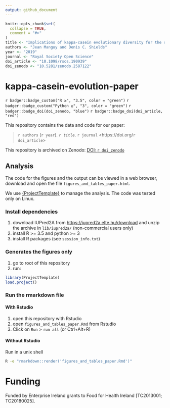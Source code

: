 ```yaml
---
output: github_document
---
```


<!-- README.md is generated from README.Rmd. Please edit that file -->

```r
knitr::opts_chunk$set(
  collapse = TRUE,
  comment = "#>"
)
title <- "Implications of kappa-casein evolutionary diversity for the self-assembly and stabilization of casein micelles"
authors <- "Jean Manguy and Denis C. Shields"
year <- "2019"
journal <- "Royal Society Open Science"
doi_article <- "10.1098/rsos.190939"
doi_zenodo <- "10.5281/zenodo.2587122"
```

# kappa-casein-evolution-paper

`r badger::badge_custom("R ≥", "3.5", color = "green")`
`r badger::badge_custom("Python ≥", "3", color = "green")`
`r badger::badge_doi(doi_zenodo, "blue")`
`r badger::badge_doi(doi_article, "red")`

This repository contains the data and code for our paper:

> `r authors` (`r year`). _`r title`_. `r journal` <https://doi.org/`r doi_article`>

This repository is archived on Zenodo: [DOI: `r doi_zenodo`](https://doi.org/`r doi_zenodo`)

## Analysis

The code for the figures and the output can be viewed in a web browser, download and open the file `figures_and_tables_paper.html`.

We use [{ProjectTemplate}](https://github.com/KentonWhite/ProjectTemplate) to manage the analysis. The code was tested only on Linux.

### Install dependencies

1. download IUPred2A from <https://iupred2a.elte.hu/download> and unzip the archive in `lib/iupred2a/` (non-commercial users only)
2. install R >= 3.5 and python >= 3
3. install R packages (see `session_info.txt`)


### Generates the figures only

1. go to root of this repository
2. run:

```r
library(ProjectTemplate)
load.project()
```
### Run the rmarkdown file

#### With Rstudio

1. open this repository with Rstudio
2. open `figures_and_tables_paper.Rmd` from Rstudio
3. Click on `Run` > `run all` (or Ctrl+Alt+R)

#### Without Rstudio

Run in a unix shell

```sh
R -e "rmarkdown::render('figures_and_tables_paper.Rmd')"
```

# Funding

Funded by Enterprise Ireland grants to Food for Health Ireland [TC2013001; TC20180025].
